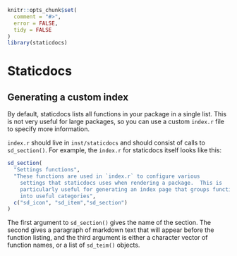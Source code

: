 <!--
%\VignetteEngine{knitr::knitr}
%\VignetteIndexEntry{Staticdocs}
-->

```r
knitr::opts_chunk$set(
  comment = "#>",
  error = FALSE,
  tidy = FALSE
)
library(staticdocs)
```

# Staticdocs

## Generating a custom index

By default, staticdocs lists all functions in your package in a single list. This is not very useful for large packages, so you can use a custom `index.r` file to specify more information.

`index.r` should live in `inst/staticdocs` and should consist of calls to `sd_section()`. For example, the `index.r` for staticdocs itself looks like this:

```r
sd_section(
  "Settings functions",
  "These functions are used in `index.r` to configure various
    settings that staticdocs uses when rendering a package.  This is
    particularly useful for generating an index page that groups functions
    into useful categories",
  c("sd_icon", "sd_item","sd_section")
)
```

The first argument to `sd_section()` gives the name of the section. The second gives a paragraph of markdown text that will appear before the function listing, and the third argument is either a character vector of function names, or a list of `sd_teim()` objects.
